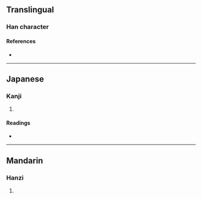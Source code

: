 {{character info/new}}
==Translingual==

===Han character===
{{Han char|rn=30|rad=口|as=05|sn=8|four=|canj=RMMF|ids=⿰口示}}

====References====
* {{Han ref|kx=0182.010|dkj=03442|dj=0401.010|hdz=10597.080|uh=5469|ud=21609}}

----

==Japanese==

===Kanji===
{{ja-kanji|grade=|rs=口05}}

# {{rfdef|ja|sort=口05}}

====Readings====
* {{ja-readings|on=[[し]] (shi)|kun=[[たしなむ]] (tashinamu), [[このむ]] (konomu)}}

----

==Mandarin==

===Hanzi===
{{cmn-hanzi|pin=[[shì]] ([[shi4]])|wg=shih<sup>4</sup>}}

# {{rfdef|cmn|sort=口05}}